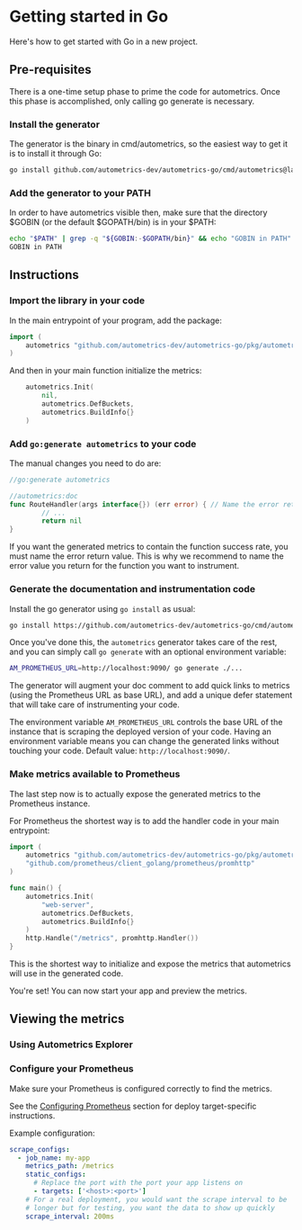 
# Getting started in Go

Here's how to get started with Go in a new project.

## Pre-requisites

There is a one-time setup phase to prime the code for autometrics. Once this phase is accomplished, only calling go generate is necessary.

### Install the generator

The generator is the binary in cmd/autometrics, so the easiest way to get it is to install it through Go:

```bash
go install github.com/autometrics-dev/autometrics-go/cmd/autometrics@latest
```

### Add the generator to your PATH

In order to have autometrics visible then, make sure that the directory $GOBIN (or the default $GOPATH/bin) is in your $PATH:

```bash
echo "$PATH" | grep -q "${GOBIN:-$GOPATH/bin}" && echo "GOBIN in PATH" || echo "GOBIN not in PATH, please add it"
GOBIN in PATH
```

## Instructions

<Steps>

### Import the library in your code

In the main entrypoint of your program, add the package:

```go filename="main.go"
import (
	autometrics "github.com/autometrics-dev/autometrics-go/pkg/autometrics/prometheus"
)
```

And then in your main function initialize the metrics:

```go filename="main.go"
	autometrics.Init(
		nil,
		autometrics.DefBuckets,
		autometrics.BuildInfo{}
	)
```

### Add `go:generate autometrics` to your code

The manual changes you need to do are:

```go filename="main.go"
//go:generate autometrics

//autometrics:doc
func RouteHandler(args interface{}) (err error) { // Name the error return value; this is an optional but recommended change
        // ...
        return nil
}
```

<Callout>
If you want the generated metrics to contain the function success rate, you must name the error return value. This is why we recommend to name the error value you return for the function you want to instrument.
</Callout>

### Generate the documentation and instrumentation code

Install the go generator using `go install` as usual:

```bash filename="Shell"
go install https://github.com/autometrics-dev/autometrics-go/cmd/autometrics@latest
```

Once you've done this, the `autometrics` generator takes care of the rest, and you can
simply call `go generate` with an optional environment variable:

```bash filename="Shell"
AM_PROMETHEUS_URL=http://localhost:9090/ go generate ./...
```

The generator will augment your doc comment to add quick links to metrics (using the Prometheus URL as base URL), and add a unique defer statement that will take care of instrumenting your code.

The environment variable `AM_PROMETHEUS_URL` controls the base URL of the instance that is scraping the deployed version of your code. Having an environment variable means you can change the generated links without touching your code. Default value: `http://localhost:9090/`.

### Make metrics available to Prometheus

The last step now is to actually expose the generated metrics to the Prometheus instance.

For Prometheus the shortest way is to add the handler code in your main entrypoint:

```go {12} filename="main.go"
import (
	autometrics "github.com/autometrics-dev/autometrics-go/pkg/autometrics/otel"
	"github.com/prometheus/client_golang/prometheus/promhttp"
)

func main() {
	autometrics.Init(
		"web-server",
		autometrics.DefBuckets,
		autometrics.BuildInfo{}
	)
	http.Handle("/metrics", promhttp.Handler())
}
```

This is the shortest way to initialize and expose the metrics that autometrics will use in the generated code.

You're set! You can now start your app and preview the metrics.

</Steps>

## Viewing the metrics

### Using Autometrics Explorer
<PreviewMetricsInExplorerSnippet/>

### Configure your Prometheus

Make sure your Prometheus is configured correctly to find the metrics.

See the [Configuring Prometheus](/configuring-prometheus) section for deploy target-specific instructions. 

Example configuration:

```yaml filename="prometheus.yml"
scrape_configs:
  - job_name: my-app
    metrics_path: /metrics
    static_configs:
      # Replace the port with the port your app listens on
      - targets: ['<host>:<port>']
    # For a real deployment, you would want the scrape interval to be
    # longer but for testing, you want the data to show up quickly
    scrape_interval: 200ms
```
